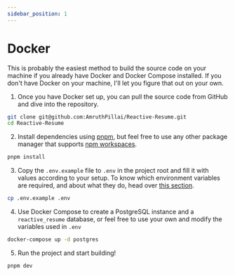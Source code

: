 ```yaml
---
sidebar_position: 1
---
```


# Docker

This is probably the easiest method to build the source code on your machine if you already have Docker and Docker Compose installed. If you don't have Docker on your machine, I'll let you figure that out on your own.

1. Once you have Docker set up, you can pull the source code from GitHub and dive into the repository.

```bash
git clone git@github.com:AmruthPillai/Reactive-Resume.git
cd Reactive-Resume
```

2. Install dependencies using [pnpm](https://pnpm.io/), but feel free to use any other package manager that supports [npm workspaces](https://docs.npmjs.com/cli/v8/using-npm/workspaces).

```bash
pnpm install
```

3. Copy the `.env.example` file to `.env` in the project root and fill it with values according to your setup. To know which environment variables are required, and about what they do, head over [this section](env-vars).

```bash
cp .env.example .env
```

4. Use Docker Compose to create a PostgreSQL instance and a `reactive_resume` database, or feel free to use your own and modify the variables used in `.env`

```bash
docker-compose up -d postgres
```

5. Run the project and start building!

```bash
pnpm dev
```
